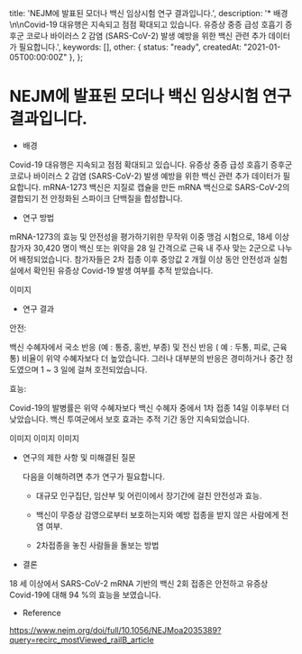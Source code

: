   title: 'NEJM에 발표된 모더나 백신 임상시험 연구 결과입니다.',
  description: '* 배경\n\nCovid-19 대유행은 지속되고 점점 확대되고 있습니다. 유증상 중증 급성 호흡기 증후군 코로나 바이러스 2 감염 (SARS-CoV-2) 발생 예방을 위한 백신 관련 추가 데이터가 필요합니다.',
  keywords: [],
  other: { status: "ready", createdAt: "2021-01-05T00:00:00Z" },
};

# NEJM에 발표된 모더나 백신 임상시험 연구 결과입니다.

* 배경

Covid-19 대유행은 지속되고 점점 확대되고 있습니다. 유증상 중증 급성 호흡기 증후군 코로나 바이러스 2 감염 (SARS-CoV-2) 발생 예방을 위한 백신 관련 추가 데이터가 필요합니다. mRNA-1273 백신은 지질로 캡슐을 만든 mRNA 백신으로 SARS-CoV-2의 결합되기 전 안정화된 스파이크 단백질을 합성합니다.

 

* 연구 방법

mRNA-1273의 효능 및 안전성을 평가하기위한 무작위 이중 맹검 시험으로, 18세 이상 참가자 30,420 명이 백신 또는 위약을 28 일 간격으로 근육 내 주사 맞는 2군으로 나누어 배정되었습니다. 참가자들은 2차 접종 이후 중앙값 2 개월 이상 동안 안전성과 실험실에서 확인된 유증상 Covid-19 발생 여부를 추적 받았습니다.

 

이미지
* 연구 결과

 

안전:

백신 수혜자에서 국소 반응 (예 : 통증, 홍반, 부종) 및 전신 반응 ( 예 : 두통, 피로, 근육통) 비율이 위약 수혜자보다 더 높았습니다.  그러나 대부분의 반응은 경미하거나 중간 정도였으며 1 ~ 3 일에 걸쳐 호전되었습니다.

 

효능:

Covid-19의 발병률은 위약 수혜자보다 백신 수혜자 중에서 1차 접종 14일 이후부터 더 낮았습니다. 백신 투여군에서 보호 효과는 추적 기간 동안 지속되었습니다.

 

이미지
이미지
이미지

* 연구의 제한 사항 및 미해결된 질문

  다음을 이해하려면 추가 연구가 필요합니다.

  - 대규모 인구집단, 임산부 및 어린이에서 장기간에 걸친 안전성과 효능.

  - 백신이 무증상 감영으로부터 보호하는지와 예방 접종을 받지 않은 사람에게 전염 여부.

  - 2차접종을 놓친 사람들을 돌보는 방법



* 결론

18 세 이상에서 SARS-CoV-2 mRNA 기반의 백신 2회 접종은 안전하고 유증상 Covid-19에 대해 94 %의 효능을 보였습니다.



* Reference

https://www.nejm.org/doi/full/10.1056/NEJMoa2035389?query=recirc_mostViewed_railB_article
